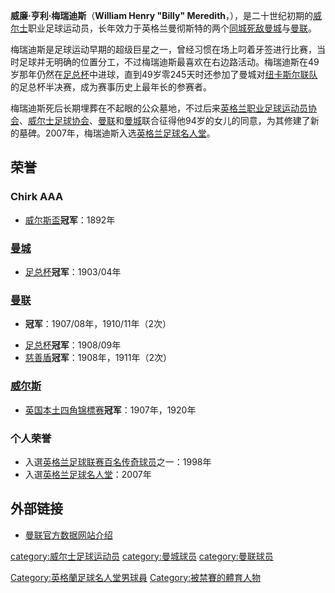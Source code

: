 {{noteTA
|G1=Football|G2=MUFC|G3=EPL
|1=zh-hans:梅瑞迪斯;zh-hk:梅里迪夫;
}}

{{Football manager infobox
| playername =比利·梅瑞迪斯
| image = [[File:Billy_meredith_city.jpg|220px]]
| fullname =William Henry Meredith
| height ={{height|ft=5|in=9}} 
| weight =
| nickname =
| dateofbirth =1874年7月30日
| birth_place =[[威尔士|威尔士]][[登比郡|登比郡]]{{le|奇克鎮|Chirk}}
| dateofdeath ={{death date and age|1958|4|19|1874|7|30|df=y}}
| death_place =[[英格兰|英格兰]][[曼徹斯特威辛頓_(英國國會選區)|曼徹斯特威辛頓]]
| currentclub = 已逝世
| clubnumber = 
| position=[[前鋒_(足球)|外鋒]]
| youthyears =
| youthclubs =
| years =1890-1892<br>1892-1894<br>1894-1906<br>1907-1921<br>1921-1924
| clubs ={{flagicon|WAL}} Chirk AAA<br>{{flagicon|ENG}} [[諾夫維治維多利亞足球會|诺斯维奇维多利亚]]<br>{{flagicon|ENG}} [[曼城足球俱乐部|曼城]] <br>{{flagicon|ENG}} [[曼联|曼联]]<br>{{flagicon|ENG}} [[曼城足球俱乐部|曼城]]
| caps(goals) =<br>11 (5)<br>339 (129)<br>303 (35)<br>28 (0)
| nationalyears = 1895-1920
| nationalteam = {{fb|WAL}}
| nationalcaps(goals) = 48（11）
| manageryears = 1928
| managerclubs ={{tsl|en|Manchester Central F.C.||曼彻斯特中央}}
}}
'''威廉·亨利·梅瑞迪斯'''（'''William Henry "Billy" Meredith'''，{{bd|1874年|7月30日|1958年|4月19日|M}}），是二十世纪初期的[[威尔士|威尔士]]职业足球运动员，长年效力于英格兰曼彻斯特的两个[[曼徹斯特打吡|同城死敌]][[曼徹斯特城足球俱乐部|曼城]]与[[曼徹斯特联足球俱乐部|曼联]]。

梅瑞迪斯是足球运动早期的超级巨星之一，曾经习惯在场上叼着牙签进行比赛，当时足球并无明确的位置分工，不过梅瑞迪斯最喜欢在右边路活动。梅瑞迪斯在49岁那年仍然在[[英格兰足总杯|足总杯]]中进球，直到49岁零245天时还参加了曼城对[[纽卡斯尔联队|纽卡斯尔联队]]的足总杯半决赛，成为赛事历史上最年长的参赛者。

梅瑞迪斯死后长期埋葬在不起眼的公众墓地，不过后来[[英格兰职业足球运动员协会|英格兰职业足球运动员协会]]、[[威尔士足球协会|威尔士足球协会]]、[[曼徹斯特联足球俱乐部|曼联]]和[[曼徹斯特城足球俱乐部|曼城]]联合征得他94岁的女儿的同意，为其修建了新的墓碑。2007年，梅瑞迪斯入选[[英格兰足球名人堂|英格兰足球名人堂]]。

==荣誉==
=== Chirk AAA ===
*[[威尔斯盃|威尔斯盃]]'''冠军'''：1892年

=== [[曼徹斯特城足球俱乐部|曼城]] ===
*[[英格兰足总盃|足总杯]]'''冠军'''：1903/04年

=== [[曼徹斯特联足球俱乐部|曼联]] ===
*{{le|甲組联赛|Football League First Division}}'''冠军'''：1907/08年，1910/11年（2次）
*[[英格兰足总盃|足总杯]]'''冠军'''：1908/09年
*[[英格兰社区盾|慈善盾]]'''冠军'''：1908年，1911年（2次）

=== [[威尔斯国家足球队|威尔斯]] ===
*[[英国本土四角锦標赛|英国本土四角锦標赛]]'''冠军'''：1907年，1920年

=== 个人荣誉 ===
*入選[[英格兰足球联赛百名传奇球员|英格兰足球联赛百名传奇球员]]之一：1998年
*入選[[英格兰足球名人堂|英格兰足球名人堂]]：2007年


==外部链接==
* [http://www.stretford-end.com/united-articles/billy-meredith-legend.html 曼联官方数据网站介绍] {{Wayback|url=http://www.stretford-end.com/united-articles/billy-meredith-legend.html |date=20091207031809 }}
{{Authority control}}
{{DEFAULTSORT:Meredith, Billy}}
[[category:威尔士足球运动员|category:威尔士足球运动员]]
[[category:曼城球员|category:曼城球员]]
[[category:曼联球员|category:曼联球员]]
[[Category:英格蘭足球名人堂男球員|Category:英格蘭足球名人堂男球員]]
[[Category:被禁賽的體育人物|Category:被禁賽的體育人物]]